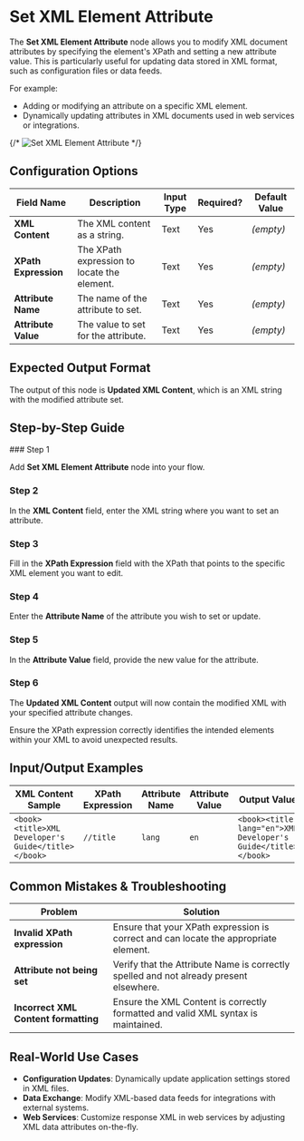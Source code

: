 
# Set XML Element Attribute

The **Set XML Element Attribute** node allows you to modify XML document attributes by specifying the element's XPath and setting a new attribute value. This is particularly useful for updating data stored in XML format, such as configuration files or data feeds.

For example:

- Adding or modifying an attribute on a specific XML element.
- Dynamically updating attributes in XML documents used in web services or integrations.

{/* ![Set XML Element Attribute](./set-xml-element-attribute.png) */}

## Configuration Options

| Field Name           | Description                                 | Input Type | Required? | Default Value |
| -------------------- | ------------------------------------------- | ---------- | --------- | ------------- |
| **XML Content**      | The XML content as a string.                | Text       | Yes       | _(empty)_     |
| **XPath Expression** | The XPath expression to locate the element. | Text       | Yes       | _(empty)_     |
| **Attribute Name**   | The name of the attribute to set.           | Text       | Yes       | _(empty)_     |
| **Attribute Value**  | The value to set for the attribute.         | Text       | Yes       | _(empty)_     |

## Expected Output Format

The output of this node is **Updated XML Content**, which is an XML string with the modified attribute set.

## Step-by-Step Guide

<Steps>
### Step 1

Add **Set XML Element Attribute** node into your flow.

### Step 2

In the **XML Content** field, enter the XML string where you want to set an attribute.

### Step 3

Fill in the **XPath Expression** field with the XPath that points to the specific XML element you want to edit.

### Step 4

Enter the **Attribute Name** of the attribute you wish to set or update.

### Step 5

In the **Attribute Value** field, provide the new value for the attribute.

### Step 6

The **Updated XML Content** output will now contain the modified XML with your specified attribute changes.

</Steps>

<Callout type="info" title="Note">
  Ensure the XPath expression correctly identifies the intended elements within
  your XML to avoid unexpected results.
</Callout>

## Input/Output Examples

| XML Content Sample                                  | XPath Expression | Attribute Name | Attribute Value | Output Value                                                  | Output Type |
| --------------------------------------------------- | ---------------- | -------------- | --------------- | ------------------------------------------------------------- | ----------- |
| `<book><title>XML Developer's Guide</title></book>` | `//title`        | `lang`         | `en`            | `<book><title lang="en">XML Developer's Guide</title></book>` | XML String  |

## Common Mistakes & Troubleshooting

| Problem                              | Solution                                                                               |
| ------------------------------------ | -------------------------------------------------------------------------------------- |
| **Invalid XPath expression**         | Ensure that your XPath expression is correct and can locate the appropriate element.   |
| **Attribute not being set**          | Verify that the Attribute Name is correctly spelled and not already present elsewhere. |
| **Incorrect XML Content formatting** | Ensure the XML Content is correctly formatted and valid XML syntax is maintained.      |

## Real-World Use Cases

- **Configuration Updates**: Dynamically update application settings stored in XML files.
- **Data Exchange**: Modify XML-based data feeds for integrations with external systems.
- **Web Services**: Customize response XML in web services by adjusting XML data attributes on-the-fly.
